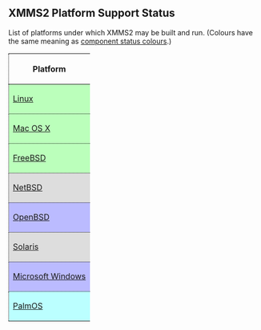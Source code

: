 == XMMS2 Platform Support Status ==

List of platforms under which XMMS2 may be built and run. (Colours have the same meaning as [[Template:StatusLegend | component status colours]].)

{| style="border: 1px dotted #000"
! style="border-bottom: 1px dotted #000; border-left: 1px dotted #000" | Platform
|-
| style="border-bottom: 1px dotted #000; border-left: 1px dotted #000; background-color: #bfb" | [[Linux]]
|-
| style="border-bottom: 1px dotted #000; border-left: 1px dotted #000; background-color: #bfb" | [[OS X | Mac OS X]]
|-
| style="border-bottom: 1px dotted #000; border-left: 1px dotted #000; background-color: #bfb" | [[FreeBSD]]
|-
| style="border-bottom: 1px dotted #000; border-left: 1px dotted #000; background-color: #ddd" | [[NetBSD]]
|-
| style="border-bottom: 1px dotted #000; border-left: 1px dotted #000; background-color: #bbf" | [[OpenBSD]]
|-
| style="border-bottom: 1px dotted #000; border-left: 1px dotted #000; background-color: #ddd" | [[Solaris]]
|-
| style="border-bottom: 1px dotted #000; border-left: 1px dotted #000; background-color: #bbf" | [[Windows | Microsoft Windows]]
|-
| style="border-bottom: 1px dotted #000; border-left: 1px dotted #000; background-color: #bff" | [[PalmOS]]
|}

{{ed|PlatformSupportStatus|platform support status}}